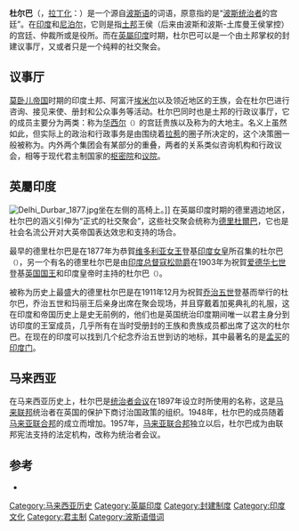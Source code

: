 {{noteTA
|1=zh-hans:莫卧儿; zh-hk:莫臥兒; zh-tw:蒙兀兒;
|2=zh-hans:拉者; zh-hant:拉者; zh-sg:拉惹;
}}
'''杜尔巴'''（{{lang-fa|دربار}}，[[拉丁化|拉丁化]]：{{lang|en|Durbar}}）是一个源自[[波斯语|波斯语]]的词语，原意指的是“[[波斯|波斯]][[沙阿|统治者]]的宫廷”。在[[印度|印度]]和[[尼泊尔|尼泊尔]]，它则是指[[土邦|土邦]]王侯（后来由波斯和波斯-土库曼王侯掌控）的宫廷、仲裁所或是役所。而在[[英屬印度|英屬印度]]时期，杜尔巴可以是一个由土邦掌权的封建议事厅，又或者只是一个纯粹的社交聚会。

==议事厅==
[[莫卧儿帝国|莫卧儿帝国]]时期的印度土邦、阿富汗[[埃米尔|埃米尔]]以及领近地区的王族，会在杜尔巴进行咨询、接见来使、册封和公众事务等活动。杜尔巴同时也是土邦的行政议事厅，它的成员主要分为两类：称为[[維齊爾|华西尔]]<span style="font-size:smaller;">（{{lang|en|Wasir}}）</span>的宫廷贵族以及称为{{le|札吉达尔|Jagir}}的大地主。名义上虽然如此，但实际上的政治和行政事务是由围绕着[[拉惹|拉惹]]的圈子所决定的，这个决策圈一般被称为{{le|Dewan|Dewan|内廷}}。内外两个集团会有某部分的重叠，两者的关系类似咨询机构和行政议会，相等于现代君主制国家的[[枢密院|枢密院]]和[[议院|议院]]。

==英屬印度==
{{main|德里杜爾巴}}
[[File:Delhi_Durbar_1877.jpg|thumb]]坐在左侧的高椅上。]]
在英屬印度时期的德里週边地区，杜尔巴的涵义引伸为“正式的社交聚会”，这些社交聚会统称为[[德里杜爾巴|德里杜爾巴]]，它也是社会名流公开对大英帝国表达效忠和支持的场合。

最早的德里杜尔巴是{{le|Robert Bulwer-Lytton, 1st Earl of Lytton|Robert Bulwer-Lytton, 1st Earl of Lytton|李顿勋爵}}在1877年为恭賀[[维多利亚女王|维多利亚女王]]登基[[印度皇帝|印度女皇]]所召集的杜尔巴<span style="font-size:smaller;">（{{lang|en|Lord Lytton's Proclamation Durbar}}）</span>，另一个有名的德里杜尔巴是由[[印度总督|印度总督]][[寇松勋爵|寇松勋爵]]在1903年为祝賀[[爱德华七世|爱德华七世]]登基[[英国君主|英国国王]]和印度皇帝时主持的杜尔巴<span style="font-size:smaller;">（{{lang|en|Coronation Durbar}}）</span>。

被称为历史上最盛大的德里杜尔巴是在1911年12月为祝賀[[乔治五世|乔治五世]]登基而举行的杜尔巴，乔治五世和玛丽王后亲身出席在聚会现场，并且穿戴着加冕典礼的礼服，这在印度和帝国历史上是史无前例的，他们也是英国统治印度期间唯一以君主身分到访印度的王室成员，几乎所有在当时受册封的王族和贵族成员都出席了这次的杜尔巴。在现在的印度可以找到几个纪念乔治五世到访的地标，其中最著名的是[[孟买|孟买]]的[[印度门|印度门]]。

==马来西亚==
{{seealso|统治者会议}}
在马来西亚历史上，杜尔巴是[[统治者会议|统治者会议]]在1897年设立时所使用的名称，这是[[马来联邦|马来联邦]]统治者在英国的保护下商讨治国政策的组织。1948年，杜尔巴的成员随着[[马来亚联合邦|马来亚联合邦]]的成立而增加。1957年，[[马来亚联合邦|马来亚联合邦]]独立以后，杜尔巴成为由联邦宪法支持的法定机构，改称为统治者会议。

==参考==
*{{1911}}

[[Category:马来西亚历史|Category:马来西亚历史]]
[[Category:英屬印度|Category:英屬印度]]
[[Category:封建制度|Category:封建制度]]
[[Category:印度文化|Category:印度文化]]
[[Category:君主制|Category:君主制]]
[[Category:波斯语借词|Category:波斯语借词]]